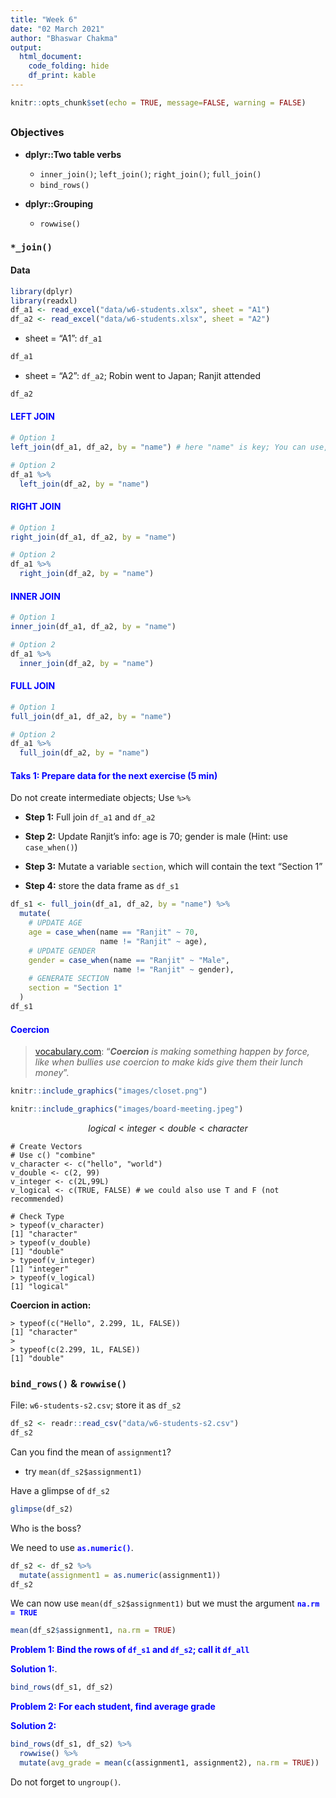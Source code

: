 ```yaml
---
title: "Week 6"
date: "02 March 2021"
author: "Bhaswar Chakma"
output:
  html_document:
    code_folding: hide
    df_print: kable
---
```


```r
knitr::opts_chunk$set(echo = TRUE, message=FALSE, warning = FALSE)
```

##  {.tabset}

### Objectives

-   **dplyr::Two table verbs**

    -   `inner_join()`; `left_join()`; `right_join()`; `full_join()`
    -   `bind_rows()`

-   **dplyr::Grouping**

    -   `rowwise()`

### `*_join()`

#### Data

```r
library(dplyr)
library(readxl)
df_a1 <- read_excel("data/w6-students.xlsx", sheet = "A1")
df_a2 <- read_excel("data/w6-students.xlsx", sheet = "A2") 
```

-   sheet = "A1": `df_a1`

```r
df_a1 
```

-   sheet = "A2": `df_a2`; Robin went to Japan; Ranjit attended

```r
df_a2
```

#### [**LEFT JOIN**]{style="color: blue;"}

```r
# Option 1
left_join(df_a1, df_a2, by = "name") # here "name" is key; You can use, when needed, multiple keys e.g. by = c("id", "name")
```

```r
# Option 2
df_a1 %>%
  left_join(df_a2, by = "name")
```

#### [**RIGHT JOIN**]{style="color: blue;"}

```r
# Option 1
right_join(df_a1, df_a2, by = "name")
```

```r
# Option 2
df_a1 %>%
  right_join(df_a2, by = "name")
```

#### [**INNER JOIN**]{style="color: blue;"}

```r
# Option 1
inner_join(df_a1, df_a2, by = "name")
```

```r
# Option 2
df_a1 %>%
  inner_join(df_a2, by = "name")
```

#### [**FULL JOIN**]{style="color: blue;"}

```r
# Option 1
full_join(df_a1, df_a2, by = "name")
```

```r
# Option 2
df_a1 %>%
  full_join(df_a2, by = "name")
```


#### [Taks 1: Prepare data for the next exercise (5 min)]{style="color: blue;"}

Do not create intermediate objects; Use `%>%`

-   **Step 1:** Full join `df_a1` and `df_a2`

-   **Step 2:** Update Ranjit's info: age is 70; gender is male (Hint: use `case_when()`)

-   **Step 3:** Mutate a variable `section`, which will contain the text "Section 1"

-   **Step 4:** store the data frame as `df_s1`

```r
df_s1 <- full_join(df_a1, df_a2, by = "name") %>% 
  mutate(
    # UPDATE AGE
    age = case_when(name == "Ranjit" ~ 70,
                    name != "Ranjit" ~ age),
    # UPDATE GENDER
    gender = case_when(name == "Ranjit" ~ "Male",
                       name != "Ranjit" ~ gender),
    # GENERATE SECTION
    section = "Section 1"
  )
df_s1
```



#### [**Coercion**]{style="color: blue;"}

> [vocabulary.com](https://www.vocabulary.com/dictionary/coercion): "***Coercion** is making something happen by force, like when bullies use coercion to make kids give them their lunch money*".

```r
knitr::include_graphics("images/closet.png")
```

```r
knitr::include_graphics("images/board-meeting.jpeg")
```


$$logical < integer < double < character$$

```
# Create Vectors
# Use c() "combine"
v_character <- c("hello", "world")
v_double <- c(2, 99)
v_integer <- c(2L,99L)
v_logical <- c(TRUE, FALSE) # we could also use T and F (not recommended)

# Check Type
> typeof(v_character)
[1] "character"
> typeof(v_double)
[1] "double"
> typeof(v_integer)
[1] "integer"
> typeof(v_logical)
[1] "logical"
```



**Coercion in action:**

```
> typeof(c("Hello", 2.299, 1L, FALSE))
[1] "character"
> 
> typeof(c(2.299, 1L, FALSE))
[1] "double"
```


### `bind_rows()` & `rowwise()`


File: `w6-students-s2.csv`; store it as `df_s2`

```r
df_s2 <- readr::read_csv("data/w6-students-s2.csv")
df_s2
```


Can you find the mean of `assignment1`?

  - try `mean(df_s2$assignment1)`

Have a glimpse of `df_s2`
```r
glimpse(df_s2)
```
Who is the boss?

We need to use [**`as.numeric()`**]{style="color: blue;"}.

```r
df_s2 <- df_s2 %>%
  mutate(assignment1 = as.numeric(assignment1))
df_s2
```
We can now use `mean(df_s2$assignment1)` but we must the argument [**`na.rm = TRUE`**]{style="color: blue;"} 
```r
mean(df_s2$assignment1, na.rm = TRUE)
```

[**Problem 1: Bind the rows of `df_s1` and `df_s2`; call it `df_all`**]{style="color: blue;"}

[**Solution 1:**]{style="color: blue;"}.

```r
bind_rows(df_s1, df_s2)
```

[**Problem 2: For each student, find average grade**]{style="color: blue;"}

[**Solution 2:**]{style="color: blue;"}

```r
bind_rows(df_s1, df_s2) %>% 
  rowwise() %>% 
  mutate(avg_grade = mean(c(assignment1, assignment2), na.rm = TRUE))
```

Do not forget to `ungroup()`.
